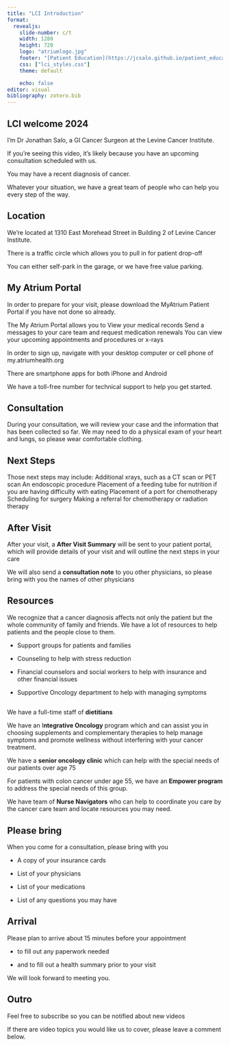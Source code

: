 ```yaml
---
title: "LCI Introduction"
format: 
  revealjs:
    slide-number: c/t
    width: 1280
    height: 720
    logo: "atriumlogo.jpg"
    footer: "[Patient Education](https://jcsalo.github.io/patient_education/)"
    css: ["lci_styles.css"]
    theme: default

    echo: false
editor: visual
bibliography: zotero.bib
---
```


## LCI welcome 2024 {style="font-size: 1.5em; text-align: left"}

I'm Dr Jonathan Salo, a GI Cancer Surgeon at the Levine Cancer Institute.

If you’re seeing this video, it’s likely because you have an upcoming consultation scheduled with us.

You may have a recent diagnosis of cancer.

Whatever your situation, we have a great team of people who can help you every step of the way.

## Location

We’re located at 1310 East Morehead Street in Building 2 of Levine Cancer Institute.

There is a traffic circle which allows you to pull in for patient drop-off

You can either self-park in the garage, or we have free value parking.

## My Atrium Portal

In order to prepare for your visit, please download the MyAtrium Patient Portal if you have not done so already.

The My Atrium Portal allows you to View your medical records Send a messages to your care team and request medication renewals You can view your upcoming appointments and procedures or x-rays

In order to sign up, navigate with your desktop computer or cell phone of my.atriumhealth.org

There are smartphone apps for both iPhone and Android

We have a toll-free number for technical support to help you get started.

## Consultation

During your consultation, we will review your case and the information that has been collected so far. We may need to do a physical exam of your heart and lungs, so please wear comfortable clothing.

## Next Steps

Those next steps may include: Additional xrays, such as a CT scan or PET scan An endoscopic procedure Placement of a feeding tube for nutrition if you are having difficulty with eating Placement of a port for chemotherapy Scheduling for surgery Making a referral for chemotherapy or radiation therapy

## After Visit

After your visit, a **After Visit Summary** will be sent to your patient portal, which will provide details of your visit and will outline the next steps in your care

We will also send a **consultation note** to you other physicians, so please bring with you the names of other physicians

## Resources

We recognize that a cancer diagnosis affects not only the patient but the whole community of family and friends. We have a lot of resources to help patients and the people close to them.

-   Support groups for patients and families

-   Counseling to help with stress reduction

-   Financial counselors and social workers to help with insurance and other financial issues

-   Supportive Oncology department to help with managing symptoms

## 

We have a full-time staff of **dietitians**

We have an I**ntegrative Oncology** program which and can assist you in choosing supplements and complementary therapies to help manage symptoms and promote wellness without interfering with your cancer treatment.

We have a **senior oncology clinic** which can help with the special needs of our patients over age 75

For patients with colon cancer under age 55, we have an **Empower program** to address the special needs of this group.

We have team of **Nurse Navigators** who can help to coordinate you care by the cancer care team and locate resources you may need.

## Please bring

When you come for a consultation, please bring with you\

-   A copy of your insurance cards

-   List of your physicians

-   List of your medications

-   List of any questions you may have

## Arrival

Please plan to arrive about 15 minutes before your appointment

-   to fill out any paperwork needed

-   and to fill out a health summary prior to your visit

We will look forward to meeting you.

## Outro

Feel free to subscribe so you can be notified about new videos

If there are video topics you would like us to cover, please leave a comment below.
